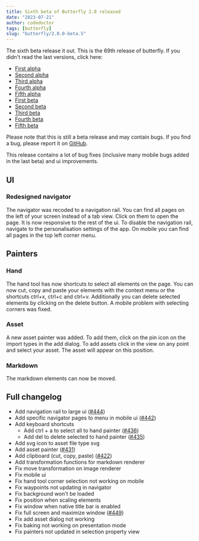 ```yaml
---
title: Sixth beta of Butterfly 2.0 released
date: "2023-07-21"
author: codedoctor
tags: [butterfly]
slug: "butterfly/2.0.0-beta.5"
---
```


The sixth beta release it out. This is the 69th release of butterfly. If you didn't read the last versions, click here:

- [First alpha](/butterfly/2.0.0-alpha.0)
- [Second alpha](/butterfly/2.0.0-alpha.1)
- [Third alpha](/butterfly/2.0.0-alpha.2)
- [Fourth alpha](/butterfly/2.0.0-alpha.3)
- [Fifth alpha](/butterfly/2.0.0-alpha.4)
- [First beta](/butterfly/2.0.0-beta.0)
- [Second beta](/butterfly/2.0.0-beta.1)
- [Third beta](/butterfly/2.0.0-beta.2)
- [Fourth beta](/butterfly/2.0.0-beta.3)
- [Fifth beta](/butterfly/2.0.0-beta.4)

Please note that this is still a beta release and may contain bugs. If you find a bug, please report it on [GitHub](https://linwood.dev/butterfly/report).

This release contains a lot of bug fixes (inclusive many mobile bugs added in the last beta) and ui improvements.

## UI

### Redesigned navigator

The navigator was recoded to a navigation rail.
You can find all pages on the left of your screen instead of a tab view. Click on them to open the page.
It is now responsive to the rest of the ui. To disable the navigation rail, navigate to the personalisation settings of the app.
On mobile you can find all pages in the top left corner menu.

## Painters

### Hand

The hand tool has now shortcuts to select all elements on the page.
You can now cut, copy and paste your elements with the context menu or the shortcuts ctrl+x, ctrl+c and ctrl+v.
Additionally you can delete selected elements by clicking on the delete button.
A mobile problem with selecting corners was fixed.

### Asset

A new asset painter was added. To add them, click on the pin icon on the import types in the add dialog.
To add assets click in the view on any point and select your asset. The asset will appear on this position.

### Markdown

The markdown elements can now be moved.

## Full changelog
* Add navigation rail to large ui ([#444](https://github.com/LinwoodDev/Butterfly/issues/444))
* Add specific navigator pages to menu in mobile ui ([#442](https://github.com/LinwoodDev/Butterfly/issues/442))
* Add keyboard shortcuts
  * Add ctrl + a to select all to hand painter ([#436](https://github.com/LinwoodDev/Butterfly/issues/436))
  * Add del to delete selected to hand painter ([#435](https://github.com/LinwoodDev/Butterfly/issues/435))
* Add svg icon to asset file type svg
* Add asset painter ([#431](https://github.com/LinwoodDev/Butterfly/issues/431))
* Add clipboard (cut, copy, paste) ([#422](https://github.com/LinwoodDev/Butterfly/issues/422))
* Add transformation functions for markdown renderer
* Fix move transformation on image renderer
* Fix mobile ui
* Fix hand tool corner selection not working on mobile
* Fix waypoints not updating in navigator
* Fix background won't be loaded
* Fix position when scaling elements
* Fix window when native title bar is enabled
* Fix full screen and maximize window ([#449](https://github.com/LinwoodDev/Butterfly/issues/449))
* Fix add asset dialog not working
* Fix baking not working on presentation mode
* Fix painters not updated in selection property view
